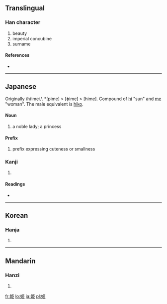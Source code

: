 {{also|姬}}<!-- may be replaced by zh-forms -->
==Translingual==

===Han character===
{{Han char|rn=38|rad=女|as=06|sn=9|four=|canj=女尸中中 (VSLL), X女尸中中 (XVSLL)|ids=⿰[[女]][[臣]]}}

# beauty
# imperial concubine
# surname

====References====
* {{Han ref|kx=0260.220|dkj=06229|dj=0526.210|hdz=21043.040|uh=59EB|ud=23019}}

----

==Japanese==

Originally /hi<small>1</small>me<small>1</small>/. *[pime] > [ɸime] > [hime]. Compound of [[日|hi]] "sun" and [[女|me]] "woman". The male equivalent is [[彦|hiko]].

====Noun====
{{rfc-level|Noun at L4+ not in L3 Ety section|lang=ja}}
{{wikipedia|Hime}}
{{ja-noun|k|hira=ひめ|rom=hime}}

# a noble lady; a princess

====Prefix====
{{ja-pos|k|prefix|hira=ひめ|rom=hime}}

# prefix expressing cuteness or smallness

===Kanji===
{{ja-kanji|grade=c|rs=女06}}

# {{defn|Japanese}}

====Readings====
* {{ja-readings|on=[[き]] (ki)|kun=[[ひめ]] (hime)}}

----

==Korean==

===Hanja===
{{ko-hanja|hangeul=희|rv=hui|mr=hŭi}}

# {{defn|Korean}}

----

==Mandarin==

===Hanzi===
{{cmn-hanzi|pin=[[jī]] ([[ji1]])|wg=chi<sup>1</sup>}}

# {{defn|Mandarin}}

[[fr:姫]]
[[lo:姫]]
[[ja:姫]]
[[pl:姫]]